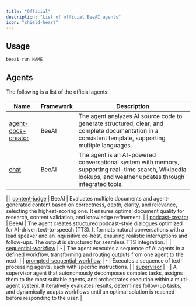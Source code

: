 ```yaml
---
title: "Official"
description: "List of official BeeAI agents"
icon: "shield-heart"
---
```


## Usage

```sh
beeai run NAME
```

## Agents

The following is a list of the official agents:

| Name | Framework | Description |
| --- | --- | --- |
| [agent-docs-creator](https://github.com/i-am-bee/beeai/blob/main/agents/official/agent-docs-creator) | BeeAI | The agent analyzes AI source code to generate structured, clear, and complete documentation in a consistent template, supporting multiple languages. |
| [chat](https://github.com/i-am-bee/beeai/blob/main/agents/official/beeai-framework/src/chat) | BeeAI | The agent is an AI-powered conversational system with memory, supporting real-time search, Wikipedia lookups, and weather updates through integrated tools.
 |
| [content-judge](https://github.com/i-am-bee/beeai/blob/main/agents/official/beeai-framework/src/content-judge) | BeeAI | Evaluates multiple documents and agent-generated content based on correctness, depth, clarity, and relevance, selecting the highest-scoring one. It ensures optimal document quality for research, content validation, and knowledge refinement. |
| [podcast-creator](https://github.com/i-am-bee/beeai/blob/main/agents/official/beeai-framework/src/podcast-creator) | BeeAI | The agent creates structured podcast-style dialogues optimized for AI-driven text-to-speech (TTS). It formats natural conversations with a lead speaker and an inquisitive co-host, ensuring realistic interruptions and follow-ups. The output is structured for seamless TTS integration. |
| [sequential-workflow](https://github.com/i-am-bee/beeai/tree/main/agents/official/composition/src/composition/sequential_workflow.py) | - | The agent executes a sequence of AI agents in a defined workflow, transforming and routing outputs from one agent to the next. |
| [prompted-sequential-workflow](https://github.com/i-am-bee/beeai/tree/main/agents/official/composition/src/composition/prompted_sequential_workflow.py) | - | Executes a sequence of text-processing agents, each with specific instructions. |
| [supervisor](https://github.com/i-am-bee/beeai/blob/main/agents/official/beeai-supervisor/src/supervisor/supervisor.ts) | - | A supervisor agent that autonomously decomposes complex tasks, assigns them to the most suitable agents, and orchestrates execution within a multi-agent system. It iteratively evaluates results, determines follow-up tasks, and dynamically adapts workflows until an optimal solution is reached before responding to the user. |